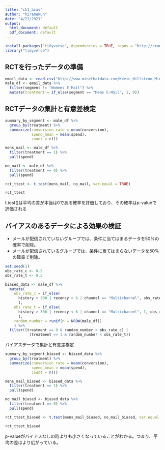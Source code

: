 ```yaml
---
title: "ch1_bias"
author: "hiramekun"
date: "4/21/2021"
output:
  html_document: default
  pdf_document: default
---
```


```r
install.packages("tidyverse", dependencies = TRUE, repos = "http://cran.jp.r-project.org")
library("tidyverse")
```

## RCTを行ったデータの準備
```r
email_data <- read.csv("http://www.minethatdata.com/Kevin_Hillstrom_MineThatData_E-MailAnalytics_DataMiningChallenge_2008.03.20.csv")
male_df <- email_data %>%
  filter(segment != "Womens E-Mail") %>%
  mutate(treatment = if_else(segment == "Mens E-Mail", 1, 0))
```

## RCTデータの集計と有意差検定
```r
summary_by_segment <- male_df %>%
  group_by(treatment) %>%
  summarize(conversion_rate = mean(conversion),
            spend_mean = mean(spend),
            count = n())

mens_mail <- male_df %>%
  filter(treatment == 1) %>%
  pull(spend)

no_mail <- male_df %>%
  filter(treatment == 0) %>%
  pull(spend)

rct_ttest <- t.test(mens_mail, no_mail, var.equal = TRUE)
```
```r
rct_ttest
```
t.test()は平均の差が本当は0である確率を評価しており、その確率はp-valueで評価される

## バイアスのあるデータによる効果の検証

 - メールが配信されていないグループでは、条件に当てはまるデータを50%の確率で削除。
 - メールが配信されているグループでは、条件に当てはまらないデータを50%の確率で削除。
 
```r
set.seed(1)
obs_rate_c <- 0.5
obs_rate_t <- 0.5

biased_data <- male_df %>%
  mutate(
    obs_rate_c = if_else(
      history > 300 | recency < 6 | channel == "Multichannel", obs_rate_c, 1
      ),
    obs_rate_t = if_else(
      history > 300 | recency < 6 | channel == "Multichannel", 1, obs_rate_t
      ),
    random_number = runif(n = NROW(male_df))
    ) %>%
  filter((treatment == 0 & random_number < obs_rate_c) | 
           (treatment == 1 & random_number < obs_rate_t))
```

バイアスデータで集計と有意差検定
```r
summary_by_segment_biased <- biased_data %>%
  group_by(treatment) %>%
  summarize(conversion_rate = mean(conversion),
            spend_mean = mean(spend),
            count = n())

mens_mail_biased <- biased_data %>%
  filter(treatment == 1) %>%
  pull(spend)

no_mail_biased <- biased_data %>%
  filter(treatment == 0) %>%
  pull(spend)

rct_ttest_biased <- t.test(mens_mail_biased, no_mail_biased, var.equal = TRUE)
```
```r
rct_ttest_biased
```

p-valueがバイアスなしの時よりも小さくなっていることがわかる。つまり、平均の差はより広がっている。